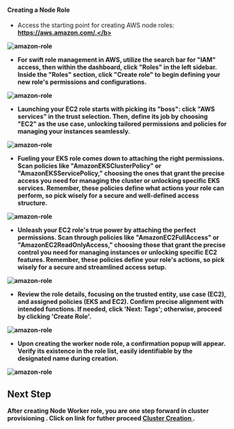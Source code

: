 #### Creating a Node Role

- Access the starting point for creating AWS node roles:<b> https://aws.amazon.com/.</b>

![amazon-role](/pre-requsite/amazon/role/role0.png)

- For swift role management in AWS, utilize the search bar for <b>"IAM" </b> access, then within the dashboard, click <b> "Roles"</b> in the left sidebar. Inside the "Roles" section, click <b>"Create role" </b> to begin defining your new role's permissions and configurations.

![amazon-role](/pre-requsite/amazon/worker_role/worker2.png)

- Launching your EC2 role starts with picking its "boss": click <b> "AWS services" </b>in the trust selection. Then, define its job by choosing <b>"EC2" </b> as the use case, unlocking tailored permissions and policies for managing your instances seamlessly.

![amazon-role](/pre-requsite/amazon/worker_role/worker3.png)

- Fueling your EKS role comes down to attaching the right permissions. Scan policies like "AmazonEKSClusterPolicy" or "AmazonEKSServicePolicy," choosing the ones that grant the precise access you need for managing the cluster or unlocking specific EKS services. Remember, these policies define what actions your role can perform, so pick wisely for a secure and well-defined access structure.

![amazon-role](/pre-requsite/amazon/worker_role/worker4.png)

- Unleash your EC2 role's true power by attaching the perfect permissions. Scan through policies like <b> "AmazonEC2FullAccess" or "AmazonEC2ReadOnlyAccess,"</b> choosing those that grant the precise control you need for managing instances or unlocking specific EC2 features. Remember, these policies define your role's actions, so pick wisely for a secure and streamlined access setup.

![amazon-role](/pre-requsite/amazon/worker_role/worker5.png)

- <b>Review </b>the role details, focusing on the trusted entity, use case
  (EC2), and assigned policies (EKS and EC2). Confirm precise alignment with
  intended functions. If needed, click 'Next: Tags'; otherwise, proceed by
  clicking <b>'Create Role'.</b>

![amazon-role](/pre-requsite/amazon/worker_role/worker6.png)

- Upon creating the worker node role, a confirmation popup will appear. Verify its existence in the role list, easily identifiable by the designated name during creation.

![amazon-role](/pre-requsite/amazon/worker_role/worker7.png)

## Next Step

After creating Node Worker role, you are one step forward in cluster provisioning . Click on link for futher proceed [Cluster Creation ](/cluster_managment/cluster_provisioning/amazon).
